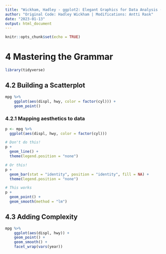 ```yaml
---
title: "Wickham, Hadley - ggplot2: Elegant Graphics for Data Analysis (2nd ed.), Chapter 4 - Mastering the Grammar"
author: "Original Code: Hadley Wickham | Modifications: Antti Rask"
date: "2023-01-13"
output: html_document
---
```


```r
knitr::opts_chunk$set(echo = TRUE)
```

# 4 Mastering the Grammar

```r
library(tidyverse)
```

## 4.2 Building a Scatterplot

```r
mpg %>%
    ggplot(aes(displ, hwy, color = factor(cyl))) +
    geom_point()
```

### 4.2.1 Mapping aesthetics to data

```r
p <- mpg %>%
  ggplot(aes(displ, hwy, color = factor(cyl)))

# Don't do this!
p +
  geom_line() + 
  theme(legend.position = "none")

# Or this!
p +
  geom_bar(stat = "identity", position = "identity", fill = NA) + 
  theme(legend.position = "none")

# This works
p +
  geom_point() + 
  geom_smooth(method = "lm")
```

## 4.3 Adding Complexity

```r
mpg %>%
    ggplot(aes(displ, hwy)) + 
    geom_point() +
    geom_smooth() + 
    facet_wrap(vars(year))
```
